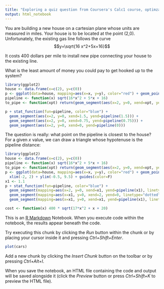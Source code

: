 ```yaml
---
title: "Exploring a quiz question from Coursera's Calc1 course, optimzation chapter"
output: html_notebook
---
```


 You are building a new house on a cartesian plane whose units are measured in miles. Your house is to be located at the point (2,0). Unfortunately, the existing gas line follows the curve $$y=\sqrt{16 x^2+5x+16}$$

It costs 400 dollars per mile to install new pipe connecting your house to the existing line.

What is the least amount of money you could pay to get hooked up to the system?

```r
library(ggplot2)
house <- data.frame(x=c(2), y=c(0))
p <- ggplot(data=house, mapping=aes(x=x, y=y), color="red") + geom_point(aes(col="red")) + xlim(-2, 2) + ylim(-0.5, 9.5) + guides(color=F)
pipeline <- function(x) sqrt(16*x^2 + 5*x + 16)
to_pipe <- function(xpt) return(geom_segment(aes(x=2, y=0, xend=xpt, yend=pipeline(xpt))))

p + stat_function(fun=pipeline, color="blue") +
  geom_segment(aes(x=2, y=0, xend=1.5, yend=pipeline(1.5))) +
  geom_segment(aes(x=2, y=0, xend=0.75, yend=pipeline(0.75))) +
  geom_segment(aes(x=2, y=0, xend=0, yend=pipeline(0)))
```

The question is really: what point on the pipeline is closest to the house? For a given $x$ value, we can draw a triangle whose hypotenuse is the pipeline distance:

```r
library(ggplot2)
house <- data.frame(x=c(2), y=c(0))
pipeline <- function(x) sqrt(16*x^2 + 5*x + 16)
to_pipe <- function(xpt) return(geom_segment(aes(x=2, y=0, xend=xpt, yend=pipeline(xpt))))
p <- ggplot(data=house, mapping=aes(x=x, y=y), color="red") + geom_point(aes(col="red")) +
  xlim(-2, 2) + ylim(-0.5, 9.5) + guides(color=F)
x1 <- 1.1
p + stat_function(fun=pipeline, color="blue") +
  geom_segment(mapping=aes(x=2, y=0, xend=x1, yend=pipeline(x1), linetype="solid")) +
  geom_segment(mapping=aes(x=x1, y=0, xend=2, yend=0, linetype="dotted")) +
  geom_segment(mapping=aes(x=x1, y=0, xend=x1, yend=pipeline(x1), linetype="solid"))
```

```r
cost <- function(x) 400 * sqrt(17*x^2 + x + 20)
```

This is an [R Markdown](http://rmarkdown.rstudio.com) Notebook. When you execute code within the notebook, the results appear beneath the code. 

Try executing this chunk by clicking the *Run* button within the chunk or by placing your cursor inside it and pressing *Ctrl+Shift+Enter*. 

```r
plot(cars)
```

Add a new chunk by clicking the *Insert Chunk* button on the toolbar or by pressing *Ctrl+Alt+I*.

When you save the notebook, an HTML file containing the code and output will be saved alongside it (click the *Preview* button or press *Ctrl+Shift+K* to preview the HTML file).
